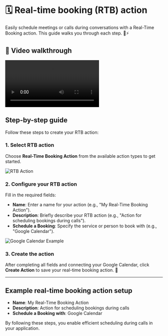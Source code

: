 # 🗓️ Real-time booking (RTB) action

Easily schedule meetings or calls during conversations with a Real-Time Booking action. This guide walks you through each step. 📅⚡

## 🎥 Video walkthrough

<div class="card-video">
  <video src="https://storage.googleapis.com/helpsessionvideos/Contactswing/Videos/RA.mp4" autoplay playsinline controls title="Real-Time Booking Action Walkthrough"></video>
</div>

## Step-by-step guide

Follow these steps to create your RTB action:

### 1. Select RTB action

Choose **Real-Time Booking Action** from the available action types to get started.

<img src="https://storage.googleapis.com/helpsessionvideos/Contactswing/images/at.jpg" alt="RTB Action" />

### 2. Configure your RTB action

Fill in the required fields:
- **Name**: Enter a name for your action (e.g., "My Real-Time Booking Action").
- **Description**: Briefly describe your RTB action (e.g., "Action for scheduling bookings during calls").
- **Schedule a Booking**: Specify the service or person to book with (e.g., "Google Calendar").

<img src="https://storage.googleapis.com/helpsessionvideos/Contactswing/images/google1.jpg" alt="Google Calendar Example" />

### 3. Create the action

After completing all fields and connecting your Google Calendar, click **Create Action** to save your real-time booking action. 🎉

---

## Example real-time booking action setup

- **Name**: My Real-Time Booking Action  
- **Description**: Action for scheduling bookings during calls  
- **Schedule a Booking with**: Google Calendar

By following these steps, you enable efficient scheduling during calls in your application.

